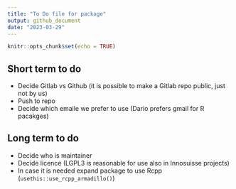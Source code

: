 ```yaml
---
title: "To Do file for package"
output: github_document
date: "2023-03-29"
---
```


```r
knitr::opts_chunk$set(echo = TRUE)
```

## Short term to do

* Decide Gitlab vs Github (it is possible to make a Gitlab repo public, just not by us)
* Push to repo
* Decide which emaile we prefer to use (Dario prefers gmail for R pacakges)

## Long term to do

* Decide who is maintainer
* Decide licence (LGPL3 is reasonable for use also in Innosuisse projects)
* In case it is needed expand package to use Rcpp (`usethis::use_rcpp_armadillo()`)
